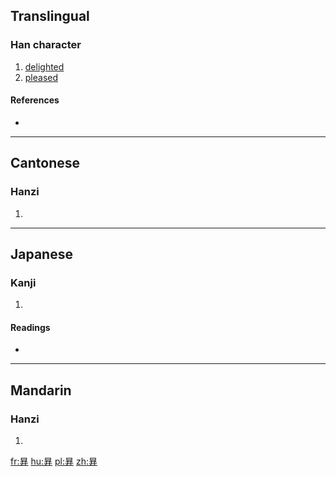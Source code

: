 ==Translingual==

===Han character===
{{Han char|rn=72|rad=日|as=05|sn=9|four=|canj=日戈廿 (AIT)|ids=⿱[[日]][[弁]]}}

# [[delighted]]
# [[pleased]]

====References====
* {{Han ref|kx=0493.160|dkj=13849|dj=0857.040|hdz=21504.100|uh=662A|ud=26154}}

----

==Cantonese==

===Hanzi===
{{yue-hanzi|jyut=[[bin6]]|y=bin6}}

# {{defn|lang=yue|sort=日05}}

----

==Japanese==

===Kanji===
{{ja-kanji|grade=|rs=日05}}

# {{defn|lang=ja|sort=日05}}

====Readings====
* {{ja-readings|on=[[へん]] (hen), [[べん]] (ben)|kun=[[たのしむさま]] (tanoshimusama), [[あきらか]] (akiraka)}}

----

==Mandarin==

===Hanzi===
{{cmn-hanzi|pin=[[biàn]] ([[bian4]])|wg=pien<sup>4</sup>}}

# {{defn|lang=cmn|sort=日05}}

[[fr:昪]]
[[hu:昪]]
[[pl:昪]]
[[zh:昪]]